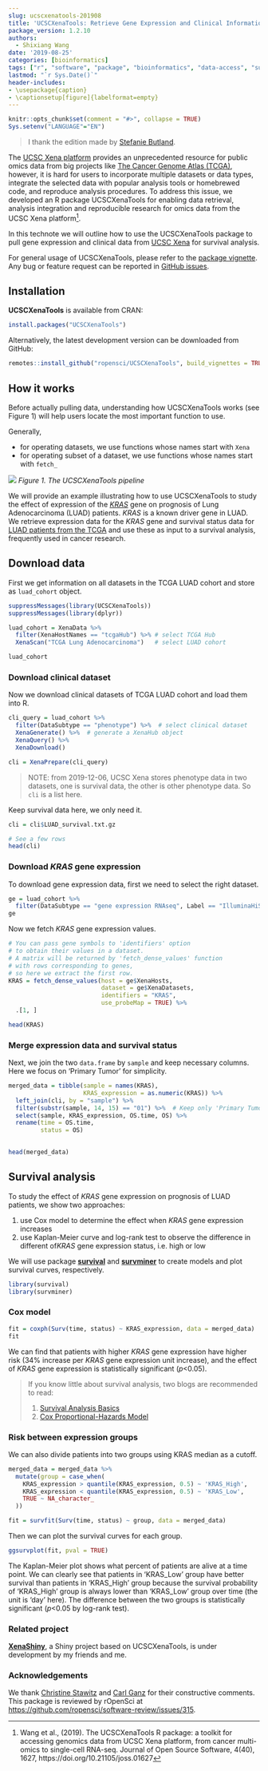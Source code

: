 ```yaml
---
slug: ucscxenatools-201908
title: 'UCSCXenaTools: Retrieve Gene Expression and Clinical Information from UCSC Xena for Survival Analysis'
package_version: 1.2.10
authors:
  - Shixiang Wang
date: '2019-08-25'
categories: [bioinformatics]
tags: ["r", "software", "package", "bioinformatics", "data-access", "survival-analysis", "UCSCXenaTools"]
lastmod: "`r Sys.Date()`"
header-includes:
- \usepackage{caption}
- \captionsetup[figure]{labelformat=empty}
---
```


```r
knitr::opts_chunk$set(comment = "#>", collapse = TRUE)
Sys.setenv("LANGUAGE"="EN")
```

> I thank the edition made by [Stefanie Butland](https://github.com/stefaniebutland).

The [UCSC Xena platform](https://xenabrowser.net/) provides an unprecedented resource for public omics data from big projects like [The Cancer Genome Atlas (TCGA)](https://www.cancer.gov/about-nci/organization/ccg/research/structural-genomics/tcga), however, it is hard
for users to incorporate multiple datasets or data types, integrate the selected data with
popular analysis tools or homebrewed code, and reproduce analysis procedures. To address this issue, we developed an R package UCSCXenaTools for enabling data retrieval, analysis integration and reproducible research for omics data from the UCSC Xena platform[^1].

In this technote we will outline how to use the UCSCXenaTools package to pull gene expression and clinical data from [UCSC Xena](https://xena.ucsc.edu/) for survival analysis.

For general usage of UCSCXenaTools, please refer to the [package vignette](https://cran.r-project.org/web/packages/UCSCXenaTools/vignettes/USCSXenaTools.html). Any bug or feature request can be reported in [GitHub issues](https://github.com/ropensci/UCSCXenaTools/issues).

## Installation

**UCSCXenaTools** is available from CRAN:

```r
install.packages("UCSCXenaTools")
```

Alternatively, the latest development version can be downloaded from GitHub:

```r
remotes::install_github("ropensci/UCSCXenaTools", build_vignettes = TRUE, dependencies = TRUE)
```

## How it works

Before actually pulling data, understanding how UCSCXenaTools works (see Figure 1) will help users locate the most important function to use.

Generally,

- for operating datasets, we use functions whose names start with `Xena`
- for operating subset of a dataset, we use functions whose names start with `fetch_`

![](https://raw.githubusercontent.com/ropensci/UCSCXenaTools/master/paper/overview.png)
*Figure 1. The UCSCXenaTools pipeline*

We will provide an example illustrating how to use UCSCXenaTools to study the effect of expression of the [*KRAS*](https://ghr.nlm.nih.gov/gene/KRAS) gene on prognosis of Lung Adenocarcinoma (LUAD) patients. *KRAS* is a known driver gene in LUAD. We retrieve expression data for the *KRAS* gene and survival status data for [LUAD patients from the TCGA](https://xenabrowser.net/datapages/?cohort=TCGA%20Lung%20Adenocarcinoma%20(LUAD)&removeHub=https%3A%2F%2Fxena.treehouse.gi.ucsc.edu%3A443) and use these as input to a survival analysis, frequently used in cancer research.

## Download data

First we get information on all datasets in the TCGA LUAD cohort and store as `luad_cohort` object.

```r
suppressMessages(library(UCSCXenaTools))
suppressMessages(library(dplyr))
```

```r
luad_cohort = XenaData %>% 
  filter(XenaHostNames == "tcgaHub") %>% # select TCGA Hub
  XenaScan("TCGA Lung Adenocarcinoma")   # select LUAD cohort

luad_cohort
```


### Download clinical dataset

Now we download clinical datasets of TCGA LUAD cohort and load them into R.

```r
cli_query = luad_cohort %>% 
  filter(DataSubtype == "phenotype") %>%  # select clinical dataset
  XenaGenerate() %>%  # generate a XenaHub object
  XenaQuery() %>% 
  XenaDownload()

cli = XenaPrepare(cli_query)
```

> NOTE: from 2019-12-06, UCSC Xena stores phenotype data in two
> datasets, one is survival data, the other is other phenotype data.
> So `cli` is a list here.

Keep survival data here, we only need it.

```r
cli = cli$LUAD_survival.txt.gz

# See a few rows
head(cli)
```



### Download *KRAS* gene expression

To download gene expression data, first we need to select the right dataset.

```r
ge = luad_cohort %>% 
  filter(DataSubtype == "gene expression RNAseq", Label == "IlluminaHiSeq")
ge
```

Now we fetch *KRAS* gene expression values.

```r
# You can pass gene symbols to 'identifiers' option
# to obtain their values in a dataset.
# A matrix will be returned by 'fetch_dense_values' function
# with rows corresponding to genes,
# so here we extract the first row.
KRAS = fetch_dense_values(host = ge$XenaHosts, 
                          dataset = ge$XenaDatasets, 
                          identifiers = "KRAS",
                          use_probeMap = TRUE) %>% 
  .[1, ]

head(KRAS)
```

### Merge expression data and survival status

Next, we join the two `data.frame` by `sample` and keep necessary columns.
Here we focus on 'Primary Tumor' for simplicity.

```r
merged_data = tibble(sample = names(KRAS),
                     KRAS_expression = as.numeric(KRAS)) %>% 
  left_join(cli, by = "sample") %>% 
  filter(substr(sample, 14, 15) == "01") %>%  # Keep only 'Primary Tumor'
  select(sample, KRAS_expression, OS.time, OS) %>% 
  rename(time = OS.time, 
         status = OS)
  

head(merged_data)
```


## Survival analysis

To study the effect of *KRAS* gene expression on prognosis of LUAD patients, we show two approaches:

1. use Cox model to determine the effect when *KRAS* gene expression increases
2. use Kaplan-Meier curve and log-rank test to observe the difference in different of*KRAS* gene expression status, i.e. high or low

We will use package [**survival**](https://cran.r-project.org/web/packages/survival/index.html) and [**survminer**](https://cran.r-project.org/web/packages/survminer/index.html) to create models and plot survival curves, respectively.

```r
library(survival)
library(survminer)
```

### Cox model

```r
fit = coxph(Surv(time, status) ~ KRAS_expression, data = merged_data)
fit
```

We can find that patients with higher *KRAS* gene expression have higher risk (34% increase per *KRAS* gene expression unit increase), and the effect of *KRAS* gene expression is statistically significant (*p*<0.05).

> If you know little about survival analysis, two blogs are recommended to read:
>
> 1. [Survival Analysis Basics](http://www.sthda.com/english/wiki/survival-analysis-basics)
> 2. [Cox Proportional-Hazards Model](http://www.sthda.com/english/wiki/cox-proportional-hazards-model)

### Risk between expression groups

We can also divide patients into two groups using KRAS median as a cutoff.

```r
merged_data = merged_data %>% 
  mutate(group = case_when(
    KRAS_expression > quantile(KRAS_expression, 0.5) ~ 'KRAS_High',
    KRAS_expression < quantile(KRAS_expression, 0.5) ~ 'KRAS_Low',
    TRUE ~ NA_character_
  ))

fit = survfit(Surv(time, status) ~ group, data = merged_data)
```


Then we can plot the survival curves for each group.

```r
ggsurvplot(fit, pval = TRUE)
```

The Kaplan-Meier plot shows what percent of patients are alive at a time point. We can clearly see that patients in ‘KRAS_Low’ group have better survival than patients in ‘KRAS_High’ group because the survival probability of 'KRAS_High' group is always lower than 'KRAS_Low' group over time (the unit is 'day' here). The difference between the two groups is statistically significant (*p*<0.05 by log-rank test).

### Related project

[**XenaShiny**](https://github.com/openbiox/XenaShiny), a Shiny project based on UCSCXenaTools, is under development by my friends and me.

### Acknowledgements

We thank [Christine Stawitz](https://github.com/cstawitz) and [Carl Ganz](https://github.com/carlganz) for their constructive comments. This package is reviewed by rOpenSci at <https://github.com/ropensci/software-review/issues/315>.


[^1]: Wang et al., (2019). The UCSCXenaTools R package: a toolkit for accessing genomics data from UCSC Xena platform, from cancer multi-omics to single-cell RNA-seq. Journal of Open Source Software, 4(40), 1627, https://doi.org/10.21105/joss.01627
